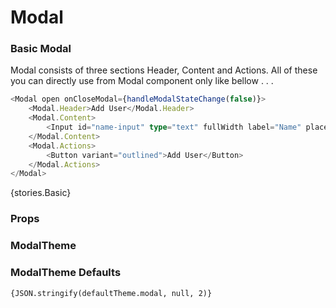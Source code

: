 
<Meta title="Core/Modal" component={Modal} />

# Modal

### Basic Modal

Modal consists of three sections Header, Content and Actions. All of these you can directly use from Modal component only like bellow . . .

```typescript
<Modal open onCloseModal={handleModalStateChange(false)}>
    <Modal.Header>Add User</Modal.Header>
    <Modal.Content>
        <Input id="name-input" type="text" fullWidth label="Name" placeholder="Enter your Name" />
    </Modal.Content>
    <Modal.Actions>
        <Button variant="outlined">Add User</Button>
    </Modal.Actions>
</Modal>
```

<Preview withToolbar>
    <Story name="Basic">{stories.Basic}</Story>
</Preview>

### Props

<Props of={Modal} />

### ModalTheme

<Props of={stories.ThemeInterface} />

### ModalTheme Defaults

<code>{JSON.stringify(defaultTheme.modal, null, 2)}</code>
